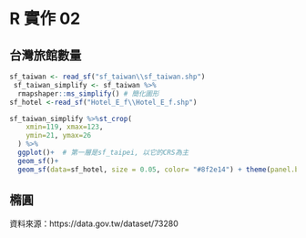 # R 實作 02

## 台灣旅館數量

```r
sf_taiwan <- read_sf("sf_taiwan\\sf_taiwan.shp")
 sf_taiwan_simplify <- sf_taiwan %>%
  rmapshaper::ms_simplify() # 簡化圖形
sf_hotel <-read_sf("Hotel_E_f\\Hotel_E_f.shp")
```

```r
sf_taiwan_simplify %>%st_crop(
    xmin=119, xmax=123,
    ymin=21, ymax=26
  ) %>% 
  ggplot()+  # 第一層是sf_taipei, 以它的CRS為主
  geom_sf()+
  geom_sf(data=sf_hotel, size = 0.05, color= "#8f2e14") + theme(panel.background = element_rect(fill='#c1e4e9'),                        panel.grid.major=element_line(colour=NA))
```
## 橢圓




資料來源：https://data.gov.tw/dataset/73280
